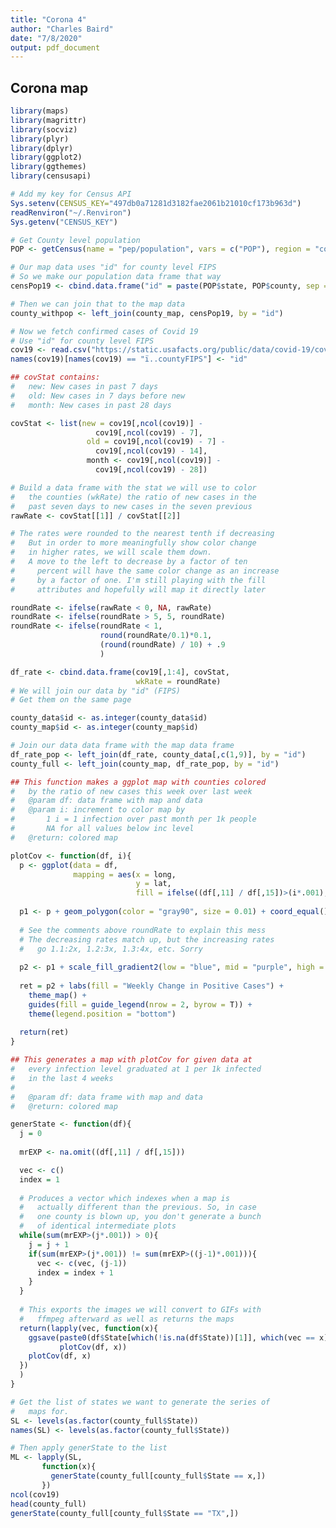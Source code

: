 ---
title: "Corona 4"
author: "Charles Baird"
date: "7/8/2020"
output: pdf_document
---

## Corona map


```{r}
library(maps)
library(magrittr)
library(socviz)
library(plyr)
library(dplyr)
library(ggplot2)
library(ggthemes)
library(censusapi)

# Add my key for Census API
Sys.setenv(CENSUS_KEY="497db0a71281d3182fae2061b21010cf173b963d")
readRenviron("~/.Renviron")
Sys.getenv("CENSUS_KEY")

# Get County level population
POP <- getCensus(name = "pep/population", vars = c("POP"), region = "county:*", vintage = 2019)

# Our map data uses "id" for county level FIPS
# So we make our population data frame that way
censPop19 <- cbind.data.frame("id" = paste(POP$state, POP$county, sep = ""), POP = POP$POP, stringsAsFactors = F)

# Then we can join that to the map data
county_withpop <- left_join(county_map, censPop19, by = "id")

# Now we fetch confirmed cases of Covid 19
# Use "id" for county level FIPS
cov19 <- read.csv("https://static.usafacts.org/public/data/covid-19/covid_confirmed_usafacts.csv")
names(cov19)[names(cov19) == "ï..countyFIPS"] <- "id"

## covStat contains:
#   new: New cases in past 7 days
#   old: New cases in 7 days before new
#   month: New cases in past 28 days

covStat <- list(new = cov19[,ncol(cov19)] -
                   cov19[,ncol(cov19) - 7],
                 old = cov19[,ncol(cov19) - 7] -
                   cov19[,ncol(cov19) - 14],
                 month <- cov19[,ncol(cov19)] -
                   cov19[,ncol(cov19) - 28])

# Build a data frame with the stat we will use to color
#   the counties (wkRate) the ratio of new cases in the
#   past seven days to new cases in the seven previous
rawRate <- covStat[[1]] / covStat[[2]]

# The rates were rounded to the nearest tenth if decreasing
#   But in order to more meaningfully show color change
#   in higher rates, we will scale them down.
#   A move to the left to decrease by a factor of ten
#     percent will have the same color change as an increase
#     by a factor of one. I'm still playing with the fill
#     attributes and hopefully will map it directly later

roundRate <- ifelse(rawRate < 0, NA, rawRate)
roundRate <- ifelse(roundRate > 5, 5, roundRate)
roundRate <- ifelse(roundRate < 1,
                    round(roundRate/0.1)*0.1,
                    (round(roundRate) / 10) + .9
                    )

df_rate <- cbind.data.frame(cov19[,1:4], covStat,
                            wkRate = roundRate)
# We will join our data by "id" (FIPS)
# Get them on the same page

county_data$id <- as.integer(county_data$id)
county_map$id <- as.integer(county_map$id)

# Join our data data frame with the map data frame
df_rate_pop <- left_join(df_rate, county_data[,c(1,9)], by = "id")
county_full <- left_join(county_map, df_rate_pop, by = "id")

## This function makes a ggplot map with counties colored
#   by the ratio of new cases this week over last week
#   @param df: data frame with map and data
#   @param i: increment to color map by
#       1 i = 1 infection over past month per 1k people
#       NA for all values below inc level
#   @return: colored map

plotCov <- function(df, i){
  p <- ggplot(data = df,
              mapping = aes(x = long,
                            y = lat,
                            fill = ifelse((df[,11] / df[,15])>(i*.001), wkRate, NA), group = group))
  
  p1 <- p + geom_polygon(color = "gray90", size = 0.01) + coord_equal() + ggtitle(paste(na.omit(df$State),":","Over", i, "per 1000 infected in past 28 days"))
  
  # See the comments above roundRate to explain this mess
  # The decreasing rates match up, but the increasing rates
  #   go 1.1:2x, 1.2:3x, 1.3:4x, etc. Sorry
  
  p2 <- p1 + scale_fill_gradient2(low = "blue", mid = "purple", high = "red", midpoint = 1, breaks = c(.1, seq(.2, .8, by = .2),  seq(1,1.5,by=.1), 1.9), labels = paste(c(.1, seq(.2, .8, by=.2), seq(1,6, by = 1), 10),"x"), limits = c(.2,1.5))
  
  ret = p2 + labs(fill = "Weekly Change in Positive Cases") +
    theme_map() +
    guides(fill = guide_legend(nrow = 2, byrow = T)) + 
    theme(legend.position = "bottom")
  
  return(ret)
}
```

```{r}
## This generates a map with plotCov for given data at
#   every infection level graduated at 1 per 1k infected
#   in the last 4 weeks
#
#   @param df: data frame with map and data
#   @return: colored map

generState <- function(df){
  j = 0
  
  mrEXP <- na.omit((df[,11] / df[,15]))

  vec <- c()
  index = 1
  
  # Produces a vector which indexes when a map is
  #   actually different than the previous. So, in case
  #   one county is blown up, you don't generate a bunch
  #   of identical intermediate plots
  while(sum(mrEXP>(j*.001)) > 0){
    j = j + 1
    if(sum(mrEXP>(j*.001)) != sum(mrEXP>((j-1)*.001))){
      vec <- c(vec, (j-1))
      index = index + 1
    }
  }
  
  # This exports the images we will convert to GIFs with
  #   ffmpeg afterward as well as returns the maps
  return(lapply(vec, function(x){
    ggsave(paste0(df$State[which(!is.na(df$State))[1]], which(vec == x), ".jpg"),
           plotCov(df, x))
    plotCov(df, x)
  })
  )
}
```

```{r}
# Get the list of states we want to generate the series of
#   maps for.
SL <- levels(as.factor(county_full$State))
names(SL) <- levels(as.factor(county_full$State))

# Then apply generState to the list
ML <- lapply(SL,
       function(x){
         generState(county_full[county_full$State == x,])
       })
ncol(cov19)
head(county_full)
generState(county_full[county_full$State == "TX",])
```
